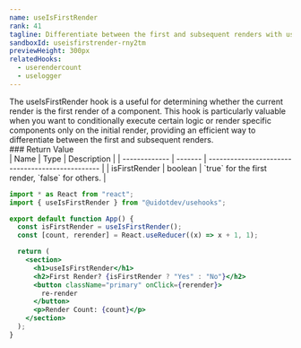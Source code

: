 ```yaml
---
name: useIsFirstRender
rank: 41
tagline: Differentiate between the first and subsequent renders with useIsFirstRender.
sandboxId: useisfirstrender-rny2tm
previewHeight: 300px
relatedHooks:
  - userendercount
  - uselogger
---
```



<HookDescription name={frontmatter.name}>
  The useIsFirstRender hook is a useful for determining whether the current
  render is the first render of a component. This hook is particularly valuable
  when you want to conditionally execute certain logic or render specific
  components only on the initial render, providing an efficient way to
  differentiate between the first and subsequent renders.
</HookDescription>

<div class="reference">
  ### Return Value

  <div class="table-container">
  | Name          | Type    | Description                                      |
  | ------------- | ------- | ------------------------------------------------ |
  | isFirstRender | boolean | `true` for the first render, `false` for others. |
  </div>
</div>

<CodePreview
  sandboxId={frontmatter.sandboxId}
  previewHeight={frontmatter.previewHeight}
/>

<StaticCodeContainer>

```jsx
import * as React from "react";
import { useIsFirstRender } from "@uidotdev/usehooks";

export default function App() {
  const isFirstRender = useIsFirstRender();
  const [count, rerender] = React.useReducer((x) => x + 1, 1);

  return (
    <section>
      <h1>useIsFirstRender</h1>
      <h2>First Render? {isFirstRender ? "Yes" : "No"}</h2>
      <button className="primary" onClick={rerender}>
        re-render
      </button>
      <p>Render Count: {count}</p>
    </section>
  );
}
```

</StaticCodeContainer>
